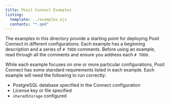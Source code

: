 ```yaml
---
title: Posit Connect Examples
listing:
  template: ../examples.ejs
  contents: "*.qmd"
---
```



The examples in this directory provide a starting point for deploying Posit Connect in
different configurations. Each example has a beginning description and a series of `# TODO` comments.
Before using an example, read through all the comments and ensure you address each `# TODO`.

While each example focuses on one or more particular configurations, Posit Connect has some
standard requirements listed in each example. Each example will need the following to run correctly:

- PostgreSQL database specified in the Connect configuration
- License key or file specified
- `sharedStorage` configured

